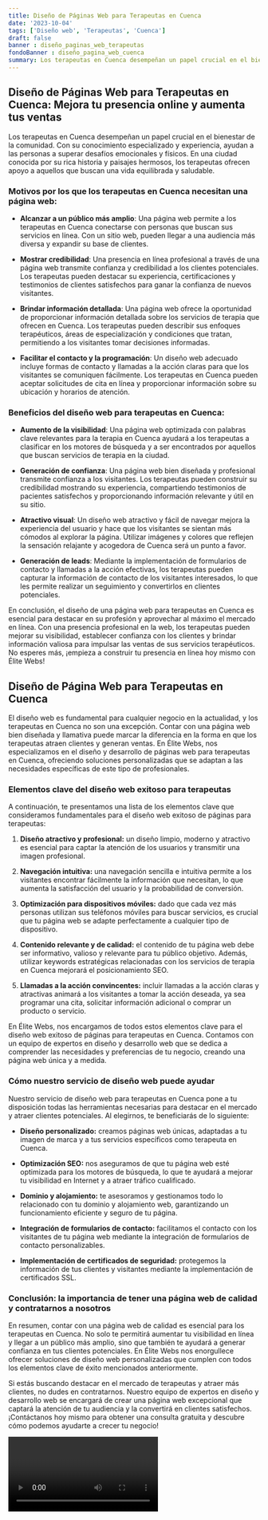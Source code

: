 ```yaml
---
title: Diseño de Páginas Web para Terapeutas en Cuenca
date: '2023-10-04'
tags: ['Diseño web', 'Terapeutas', 'Cuenca']
draft: false
banner : diseño_paginas_web_terapeutas
fondoBanner : diseño_pagina_web_cuenca
summary: Los terapeutas en Cuenca desempeñan un papel crucial en el bienestar de la comunidad. Con su conocimiento especializado y experiencia, ayudan a las personas a superar desafíos emocionales y físicos. En una ciudad conocida por su rica historia y paisajes hermosos, los terapeutas ofrecen apoyo a aquellos que buscan una vida equilibrada y saludable.
---
```


## Diseño de Páginas Web para Terapeutas en Cuenca: Mejora tu presencia online y aumenta tus ventas

Los terapeutas en Cuenca desempeñan un papel crucial en el bienestar de la comunidad. Con su conocimiento especializado y experiencia, ayudan a las personas a superar desafíos emocionales y físicos. En una ciudad conocida por su rica historia y paisajes hermosos, los terapeutas ofrecen apoyo a aquellos que buscan una vida equilibrada y saludable.

### Motivos por los que los terapeutas en Cuenca necesitan una página web:

- **Alcanzar a un público más amplio**: Una página web permite a los terapeutas en Cuenca conectarse con personas que buscan sus servicios en línea. Con un sitio web, pueden llegar a una audiencia más diversa y expandir su base de clientes.

- **Mostrar credibilidad**: Una presencia en línea profesional a través de una página web transmite confianza y credibilidad a los clientes potenciales. Los terapeutas pueden destacar su experiencia, certificaciones y testimonios de clientes satisfechos para ganar la confianza de nuevos visitantes.

- **Brindar información detallada**: Una página web ofrece la oportunidad de proporcionar información detallada sobre los servicios de terapia que ofrecen en Cuenca. Los terapeutas pueden describir sus enfoques terapéuticos, áreas de especialización y condiciones que tratan, permitiendo a los visitantes tomar decisiones informadas.

- **Facilitar el contacto y la programación**: Un diseño web adecuado incluye formas de contacto y llamadas a la acción claras para que los visitantes se comuniquen fácilmente. Los terapeutas en Cuenca pueden aceptar solicitudes de cita en línea y proporcionar información sobre su ubicación y horarios de atención.

### Beneficios del diseño web para terapeutas en Cuenca:

- **Aumento de la visibilidad**: Una página web optimizada con palabras clave relevantes para la terapia en Cuenca ayudará a los terapeutas a clasificar en los motores de búsqueda y a ser encontrados por aquellos que buscan servicios de terapia en la ciudad.

- **Generación de confianza**: Una página web bien diseñada y profesional transmite confianza a los visitantes. Los terapeutas pueden construir su credibilidad mostrando su experiencia, compartiendo testimonios de pacientes satisfechos y proporcionando información relevante y útil en su sitio.

- **Atractivo visual**: Un diseño web atractivo y fácil de navegar mejora la experiencia del usuario y hace que los visitantes se sientan más cómodos al explorar la página. Utilizar imágenes y colores que reflejen la sensación relajante y acogedora de Cuenca será un punto a favor.

- **Generación de leads**: Mediante la implementación de formularios de contacto y llamadas a la acción efectivas, los terapeutas pueden capturar la información de contacto de los visitantes interesados, lo que les permite realizar un seguimiento y convertirlos en clientes potenciales.

En conclusión, el diseño de una página web para terapeutas en Cuenca es esencial para destacar en su profesión y aprovechar al máximo el mercado en línea. Con una presencia profesional en la web, los terapeutas pueden mejorar su visibilidad, establecer confianza con los clientes y brindar información valiosa para impulsar las ventas de sus servicios terapéuticos. No esperes más, ¡empieza a construir tu presencia en línea hoy mismo con Élite Webs!

<GifSeo />

<Cta />

## Diseño de Página Web para Terapeutas en Cuenca

El diseño web es fundamental para cualquier negocio en la actualidad, y los terapeutas en Cuenca no son una excepción. Contar con una página web bien diseñada y llamativa puede marcar la diferencia en la forma en que los terapeutas atraen clientes y generan ventas. En Élite Webs, nos especializamos en el diseño y desarrollo de páginas web para terapeutas en Cuenca, ofreciendo soluciones personalizadas que se adaptan a las necesidades específicas de este tipo de profesionales.

### Elementos clave del diseño web exitoso para terapeutas

A continuación, te presentamos una lista de los elementos clave que consideramos fundamentales para el diseño web exitoso de páginas para terapeutas:

1. **Diseño atractivo y profesional:** un diseño limpio, moderno y atractivo es esencial para captar la atención de los usuarios y transmitir una imagen profesional.

2. **Navegación intuitiva:** una navegación sencilla e intuitiva permite a los visitantes encontrar fácilmente la información que necesitan, lo que aumenta la satisfacción del usuario y la probabilidad de conversión.

3. **Optimización para dispositivos móviles:** dado que cada vez más personas utilizan sus teléfonos móviles para buscar servicios, es crucial que tu página web se adapte perfectamente a cualquier tipo de dispositivo.

4. **Contenido relevante y de calidad:** el contenido de tu página web debe ser informativo, valioso y relevante para tu público objetivo. Además, utilizar keywords estratégicas relacionadas con los servicios de terapia en Cuenca mejorará el posicionamiento SEO.

5. **Llamadas a la acción convincentes:** incluir llamadas a la acción claras y atractivas animará a los visitantes a tomar la acción deseada, ya sea programar una cita, solicitar información adicional o comprar un producto o servicio.

En Élite Webs, nos encargamos de todos estos elementos clave para el diseño web exitoso de páginas para terapeutas en Cuenca. Contamos con un equipo de expertos en diseño y desarrollo web que se dedica a comprender las necesidades y preferencias de tu negocio, creando una página web única y a medida.

### Cómo nuestro servicio de diseño web puede ayudar

Nuestro servicio de diseño web para terapeutas en Cuenca pone a tu disposición todas las herramientas necesarias para destacar en el mercado y atraer clientes potenciales. Al elegirnos, te beneficiarás de lo siguiente:

- **Diseño personalizado:** creamos páginas web únicas, adaptadas a tu imagen de marca y a tus servicios específicos como terapeuta en Cuenca.

- **Optimización SEO:** nos aseguramos de que tu página web esté optimizada para los motores de búsqueda, lo que te ayudará a mejorar tu visibilidad en Internet y a atraer tráfico cualificado.

- **Dominio y alojamiento:** te asesoramos y gestionamos todo lo relacionado con tu dominio y alojamiento web, garantizando un funcionamiento eficiente y seguro de tu página.

- **Integración de formularios de contacto:** facilitamos el contacto con los visitantes de tu página web mediante la integración de formularios de contacto personalizables.

- **Implementación de certificados de seguridad:** protegemos la información de tus clientes y visitantes mediante la implementación de certificados SSL.

### Conclusión: la importancia de tener una página web de calidad y contratarnos a nosotros

En resumen, contar con una página web de calidad es esencial para los terapeutas en Cuenca. No solo te permitirá aumentar tu visibilidad en línea y llegar a un público más amplio, sino que también te ayudará a generar confianza en tus clientes potenciales. En Élite Webs nos enorgullece ofrecer soluciones de diseño web personalizadas que cumplen con todos los elementos clave de éxito mencionados anteriormente.

Si estás buscando destacar en el mercado de terapeutas y atraer más clientes, no dudes en contratarnos. Nuestro equipo de expertos en diseño y desarrollo web se encargará de crear una página web excepcional que captará la atención de tu audiencia y la convertirá en clientes satisfechos. ¡Contáctanos hoy mismo para obtener una consulta gratuita y descubre cómo podemos ayudarte a crecer tu negocio!

<Video />

<CtaBot job='Terapeutas' city='Cuenca'/>

<Gmaps query='Cuenca+españa+maps' />